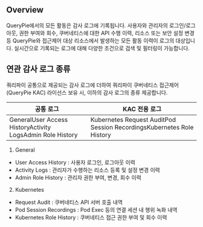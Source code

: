 ## Overview
QueryPie에서의 모든 활동은 감사 로그에 기록됩니다. 사용자와 관리자의 로그인/로그아웃, 권한 부여와 회수, 쿠버네티스에 대한 API 수행 이력, 리소스 또는 보안 설정 변경 등 QueryPie와 접근제어 대상 리소스에서 발생하는 모든 활동 이력이 로그의 대상입니다. 실시간으로 기록되는 로그에 대해 다양한 조건으로 검색 및 필터링이 가능합니다.

## 연관 감사 로그 종류
쿼리파이 공통으로 제공되는 감사 로그에 더하여 쿼리파이 쿠버네티스 접근제어 (QueryPie KAC) 라이선스 보유 시, 이하의 감사 로그의 종류 제공합니다.

| 공통 로그                                                     | KAC 전용 로그                                                             |
| --------------------------------------------------------- | --------------------------------------------------------------------- |
| GeneralUser Access HistoryActivity LogsAdmin Role History | Kubernetes Request AuditPod Session RecordingsKubernetes Role History |

1. General

* User Access History : 사용자 로그인, 로그아웃 이력
* Activity Logs : 관리자가 수행하는 리소스 등록 및 설정 변경 이력
* Admin Role History : 관리자 권한 부여, 변경, 회수 이력

2. Kubernetes

* Request Audit : 쿠버네티스 API 서버 호출 내역
* Pod Session Recordings : Pod Exec 등의 연결 세션 내 행위 녹화 내역
* Kubernetes Role History : 쿠버네티스 접근 권한 부여 및 회수 이력
